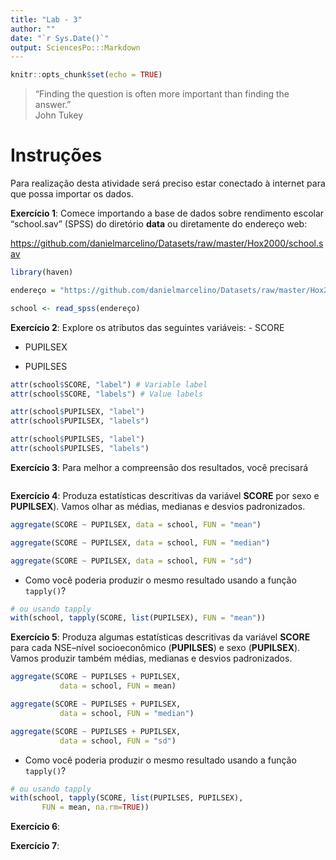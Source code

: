 ```yaml
---
title: "Lab - 3"
author: ""
date: "`r Sys.Date()`"
output: SciencesPo:::Markdown
---
```



```r
knitr::opts_chunk$set(echo = TRUE)
```

  > "Finding the question is often more important than finding the answer."
<br> John Tukey


# Instruções 
<div id="boxedtext">
Para realização desta atividade será preciso estar conectado à internet para que possa importar os dados.
</div>


<div id="exercise">
**Exercício 1**: 
Comece importando a base de dados sobre rendimento escolar "school.sav" (SPSS) do diretório **data** ou diretamente do endereço web:

<https://github.com/danielmarcelino/Datasets/raw/master/Hox2000/school.sav>

</div>

```r
library(haven)

endereço = "https://github.com/danielmarcelino/Datasets/raw/master/Hox2000/school.sav"

school <- read_spss(endereço)
```


<div id="exercise">
**Exercício 2**: Explore os atributos das seguintes variáveis:
- SCORE

- PUPILSEX

- PUPILSES

</div>

```r
attr(school$SCORE, "label") # Variable label
attr(school$SCORE, "labels") # Value labels
```


```r
attr(school$PUPILSEX, "label") 
attr(school$PUPILSEX, "labels")
```


```r
attr(school$PUPILSES, "label") 
attr(school$PUPILSES, "labels")
```


<div id="exercise">
**Exercício 3**: Para melhor a compreensão dos resultados, você precisará 
</div>

```r

```


<div id="exercise">
**Exercício 4**: Produza estatísticas descritivas da variável **SCORE** por sexo e **PUPILSEX**). Vamos olhar as médias, medianas e desvios padronizados.
</div>

```r
aggregate(SCORE ~ PUPILSEX, data = school, FUN = "mean")
```


```r
aggregate(SCORE ~ PUPILSEX, data = school, FUN = "median")
```


```r
aggregate(SCORE ~ PUPILSEX, data = school, FUN = "sd")
```


- Como você poderia produzir o mesmo resultado usando a função `tapply()`?

```r
# ou usando tapply
with(school, tapply(SCORE, list(PUPILSEX), FUN = "mean"))
```



<div id="exercise">
**Exercício 5**: Produza algumas estatísticas descritivas da variável **SCORE** para cada NSE--nível socioeconômico (**PUPILSES**) e sexo (**PUPILSEX**). Vamos produzir também  médias, medianas e desvios padronizados.
</div>


```r
aggregate(SCORE ~ PUPILSES + PUPILSEX,
           data = school, FUN = mean)
```


```r
aggregate(SCORE ~ PUPILSES + PUPILSEX,
           data = school, FUN = "median")
```


```r
aggregate(SCORE ~ PUPILSES + PUPILSEX,
           data = school, FUN = "sd")
```


- Como você poderia produzir o mesmo resultado usando a função `tapply()`?

```r
# ou usando tapply
with(school, tapply(SCORE, list(PUPILSES, PUPILSEX),
       FUN = mean, na.rm=TRUE))
```


<div id="exercise">
**Exercício 6**: 
</div>


<div id="exercise">
**Exercício 7**: 
</div>

```r

```

